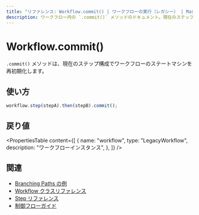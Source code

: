 ```yaml
---
title: "リファレンス: Workflow.commit() | ワークフローの実行（レガシー） | Mastra ドキュメント"
description: ワークフロー内の `.commit()` メソッドのドキュメント。現在のステップ構成でワークフローマシンを再初期化します。
---
```


# Workflow.commit()

`.commit()` メソッドは、現在のステップ構成でワークフローのステートマシンを再初期化します。

## 使い方

```typescript
workflow.step(stepA).then(stepB).commit();
```

## 戻り値

<PropertiesTable
  content={[
    {
      name: "workflow",
      type: "LegacyWorkflow",
      description: "ワークフローインスタンス",
    },
  ]}
/>

## 関連

- [Branching Paths の例](../../examples/workflows_legacy/branching-paths.mdx)
- [Workflow クラスリファレンス](./workflow.mdx)
- [Step リファレンス](./step-class.mdx)
- [制御フローガイド](../../docs/workflows-legacy/control-flow.mdx)
